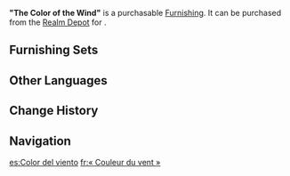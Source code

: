 {{Furnishing Infobox
|id             = 372301
|image          = Item "The Color of the Wind".png
|category       = Landform
|subcategory    = Tree
|rarity         = 3
|adeptal_energy = 20
|load           = 150
|reduced_load   = 150
|description    = A tree commonly found in [[Mondstadt]]. It is said that trees within Mondstadt's borders have been nourished by the breeze for so many years that some have been affected by [[elemental particles]], which is why [[Anemo Slimes]] are sometimes found dozing in the treetops.
|source1        = [[Realm Depot]]
|source2        = [[Adeptal Mirror]]
}}
'''"The Color of the Wind"''' is a purchasable [[Furnishing]]. It can be purchased from the [[Realm Depot]] for {{Item|Realm Currency|30|x=80}}.

==Furnishing Sets==
{{Craft Usage}}

==Other Languages==
{{Other Languages|default_hidden = 1
|en      = "The Color of the Wind"
|zhs     = 「归风的苍色」
|zhs_rm  = "Guī fēng de cāng sè"
|zht     = 「歸風的蒼色」
|zht_rm  = "Guī fēng de cāng sè"
|ja      = 「帰風の蒼」
|ja_rm   = “Ki fuu no ao”
|ko      = 「창색의 바람」
|ko_rm   = 
|es      = Color del viento
|fr      = « Couleur du vent »
|ru      = «Цвет ветра»
|th      = "สีแห่งสายลม"
|th_rm   = "Si Haeng Sailom"
|vi      = Màu Xanh Của Gió
|de      = „Die Farbe des Windes“
|id      = "Warna Angin"
|pt      = "Cores do Vento"
}}

==Change History==
{{Change History|1.5}}

==Navigation==
{{Furnishing Navbox/Exterior|Landform}}

[[es:Color del viento]]
[[fr:« Couleur du vent »]]
